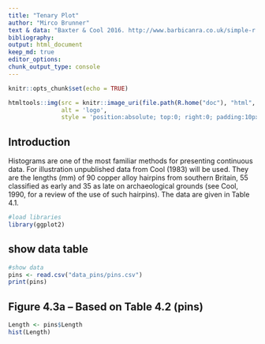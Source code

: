 ```yaml
---
title: "Tenary Plot"
author: "Mirco Brunner"
text & data: "Baxter & Cool 2016. http://www.barbicanra.co.uk/simple-r.html"
bibliography: 
output: html_document
keep_md: true
editor_options: 
chunk_output_type: console
---
```


```r
knitr::opts_chunk$set(echo = TRUE)
```

```r
htmltools::img(src = knitr::image_uri(file.path(R.home("doc"), "html", "logo.jpg")), 
               alt = 'logo', 
               style = 'position:absolute; top:0; right:0; padding:10px;')
```

## Introduction

Histograms are one of the most familiar methods for presenting continuous data.
For illustration unpublished data from Cool (1983) will be used. They are the
lengths (mm) of 90 copper alloy hairpins from southern Britain, 55 classified as
early and 35 as late on archaeological grounds (see Cool, 1990, for a review of the
use of such hairpins). The data are given in Table 4.1.

```r
#load libraries
library(ggplot2)
```


## show data table
```r
#show data
pins <- read.csv("data_pins/pins.csv")
print(pins)
```

## Figure 4.3a – Based on Table 4.2 (pins)

```r
Length <- pins$Length
hist(Length)
```



